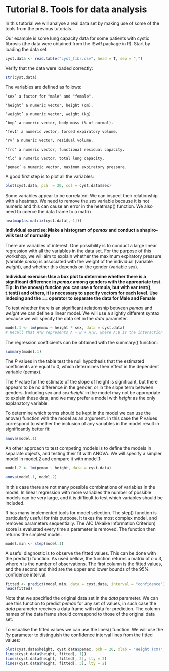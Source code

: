 Tutorial 8. Tools for data analysis
===================================


In this tutorial we will analyse a real data set by making use of some of the tools from the previous tutorials.

Our example is some lung capacity data for some patients with cystic fibrosis (the data were obtained from the ISwR package in R). 
Start by loading the data set:

```r
cyst.data <- read.table("cyst_fibr.csv", head = T, sep = ",")
```

Verify that the data were loaded correctly:

```r
str(cyst.data)
```

The variables are defined as follows:

	‘sex’ a factor for "male" and "female".

	‘height’ a numeric vector, height (cm).

	‘weight’ a numeric vector, weight (kg).

	‘bmp’ a numeric vector, body mass (% of normal).

	‘fev1’ a numeric vector, forced expiratory volume.

	‘rv’ a numeric vector, residual volume.

	‘frc’ a numeric vector, functional residual capacity.

	‘tlc’ a numeric vector, total lung capacity.

	‘pemax’ a numeric vector, maximum expiratory pressure.

A good first step is to plot all the variables:

```r
plot(cyst.data, pch  = 20, col = cyst.data$sex)
```

Some variables appear to be correlated. We can inspect their relationship with a heatmap. We need to remove the *sex* variable because it is not numeric and this can cause an error in the heatmap() function. We also need to coerce the data frame to a matrix. 

```r
heatmap(as.matrix(cyst.data[,-1]))
```


**Individual exercise: Make a histogram of *pemax* and conduct a shapiro-wilk test of normality** 

There are variables of interest. One possibility is to conduct a large linear regression with all the variables in the data set. For the purpose of this workshop, we will aim to explain whether the maximum expiratory pressure (variable *pmax*) is associated with the weight of the individual (variable *weight*), and whether this depends on the gender (variable *sex*).
 
**Individual exercise: Use a box plot to determine whether there is a significant difference in *pemax* among genders with the appropriate test. 
Tip: In the anova() funcion you can use a formula, but with var.test(), t.test() and others, it is necessary to specify vectors for each level. Use indexing and the == operator to separate the data for Male and Female** 

To test whether there is an significant relationship between *pemax* and *weight* we can define a linear model. We will use a slightly different syntax because we will specify the data set in the *data* parameter.
```r
model.1 <- lm(pemax ~ height * sex, data = cyst.data)
# Recall that A*B represents A + B + A:B, where A:B is the interaction term
```

The regression coefficients can be obtained with the summary() function:

```r
summary(model.1)
```

The *P* values in the table test the null hypothesis that the estimated coefficients are equal to 0, which determines their effect in the dependent variable (pemax).

The *P* value for the estimate of the slope of height is significant, but there appears to be no difference in the gender, or in the slope term between genders. Including *sex* and *sex:height* in the model may not be appropriate to explain these data, and we may prefer a model with *height* as the only explanatory variable. 

To determine which terms should be kept in the model we can use the anova() function with the model as an argument. In this case the *P* values correspond to whether the inclusion of any variables in the model result in significantly better fit:

```r
anova(model.1)
```

An other approach to test competing models is to define the models in separate objects, and testing their fit with ANOVA. We will specify a simpler model in model.2 and compare it with model.1:
```r
model.2 <- lm(pemax ~ height, data = cyst.data)

anova(model.1, model.2)
```

In this case there are not many possible combinations of variables in the model. In linear regression with more variables the number of possible models can be very large, and it is difficult to test which variables should be included. 

R has many implemented tools for model selection. The step() function is particularly useful for this purpose. It takes the most complex model, and removes parameters sequentially. The AIC (Akaike Information Criterion) score is evaluated every time a parameter is removed. The function then returns the simplest model.

```r
model.min <- step(model.1)
```

A useful diagnostic is to observe the fitted values. This can be done with the predict() function. As used bellow, the function returns a matrix of *n* x 3, where *n* is the number of observations. The first column is the fitted values, and the second and third are the upper and lower bounds of the 95% confidence interval.

```r
fitted <- predict(model.min, data = cyst.data, interval = "confidence")
head(fitted)
```
Note that we specified the original data set in the *data* parameter. We can use this function to predict *pemax* for any set of values, in such case the *data* parameter receives a data frame with data for prediction. The column names of the data frame should correspond to those of the original data set.

To visualise the fitted values we can use the lines() function. We will use the *lty* parameter to distinguish the confidence interval lines from the fitted values:

```r
plot(cyst.data$height, cyst.data$pemax, pch = 20, xlab = "Height (cm)", ylab = "Maximum expiratory pressure (PSI)")
lines(cyst.data$height, fitted[, 1])
lines(cyst.data$height, fitted[, 2], lty = 2)
lines(cyst.data$height, fitted[, 3], lty = 2)
```




